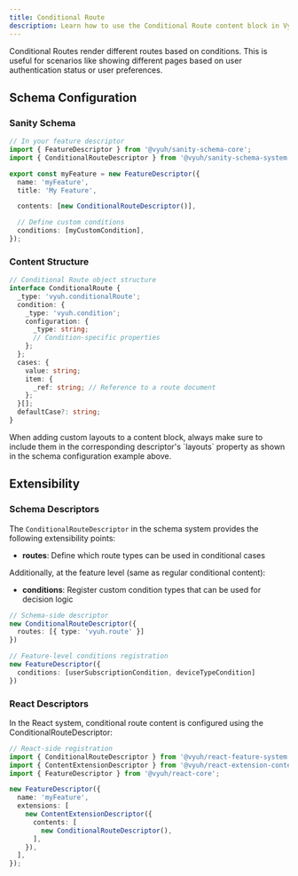 ```yaml
---
title: Conditional Route
description: Learn how to use the Conditional Route content block in Vyuh
---
```



Conditional Routes render different routes based on conditions. This is useful
for scenarios like showing different pages based on user authentication status
or user preferences.

## Schema Configuration

### Sanity Schema

```typescript
// In your feature descriptor
import { FeatureDescriptor } from '@vyuh/sanity-schema-core';
import { ConditionalRouteDescriptor } from '@vyuh/sanity-schema-system';

export const myFeature = new FeatureDescriptor({
  name: 'myFeature',
  title: 'My Feature',

  contents: [new ConditionalRouteDescriptor()],

  // Define custom conditions
  conditions: [myCustomCondition],
});
```

### Content Structure

```typescript
// Conditional Route object structure
interface ConditionalRoute {
  _type: 'vyuh.conditionalRoute';
  condition: {
    _type: 'vyuh.condition';
    configuration: {
      _type: string;
      // Condition-specific properties
    };
  };
  cases: {
    value: string;
    item: {
      _ref: string; // Reference to a route document
    };
  }[];
  defaultCase?: string;
}
```



<Aside type="note">
  When adding custom layouts to a content block, always make sure to include them in the corresponding descriptor's `layouts` property as shown in the schema configuration example above.
</Aside>

## Extensibility

### Schema Descriptors

The `ConditionalRouteDescriptor` in the schema system provides the following extensibility points:

- **routes**: Define which route types can be used in conditional cases

Additionally, at the feature level (same as regular conditional content):

- **conditions**: Register custom condition types that can be used for decision logic

```typescript
// Schema-side descriptor
new ConditionalRouteDescriptor({
  routes: [{ type: 'vyuh.route' }]
})

// Feature-level conditions registration
new FeatureDescriptor({
  conditions: [userSubscriptionCondition, deviceTypeCondition]
})
```

### React Descriptors

In the React system, conditional route content is configured using the ConditionalRouteDescriptor:

```typescript
// React-side registration
import { ConditionalRouteDescriptor } from '@vyuh/react-feature-system';
import { ContentExtensionDescriptor } from '@vyuh/react-extension-content';
import { FeatureDescriptor } from '@vyuh/react-core';

new FeatureDescriptor({
  name: 'myFeature',
  extensions: [
    new ContentExtensionDescriptor({
      contents: [
        new ConditionalRouteDescriptor(),
      ],
    }),
  ],
});
```
